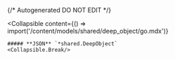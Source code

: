 {/* Autogenerated DO NOT EDIT  */}

<Collapsible
    content={() => import('/content/models/shared/deep_object/go.mdx')}
>
    ##### **JSON** `*shared.DeepObject`
    <Collapsible.Break/>
</Collapsible>

